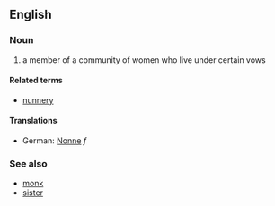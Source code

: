 ==English==

===Noun===
#a member of a community of women who live under certain vows

====Related terms====
*[[nunnery]]

====Translations====
*German: [[Nonne]] ''f''

===See also===
*[[monk]]
*[[sister]]
